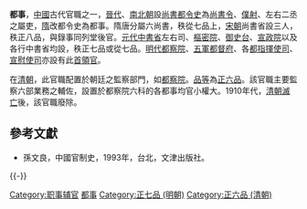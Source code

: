 '''都事'''，[[中國|中國]]古代官職之一，[[晉代|晉代]]、[[南北朝|南北朝]]設[[尚書都令史|尚書都令史]]為[[尚書令|尚書令]]、[[僕射|僕射]]、左右二丞之屬吏，[[隋朝|隋]]改都令史為都事。隋唐分屬六尚書，秩從七品上，[[宋朝|宋朝]]尚書省設三人，秩正八品，與錄事同列堂後官。[[元代|元代]][[中書省|中書省]]左右司、[[樞密院|樞密院]]、[[御史台|御史台]]、[[宣政院|宣政院]]以及各行中書省均設，秩正七品或從七品。[[明代|明代]][[都察院|都察院]]、[[五軍都督府|五軍都督府]]、各[[都指揮使司|都指揮使司]]、[[宣慰使司|宣慰使司]]亦設有此[[首領官|首領官]]。

在[[清朝|清朝]]，此官職配置於朝廷之監察部門，如[[都察院|都察院]]。[[品等|品等]]為[[正六品|正六品]]。該官職主要監察六部業務之輔佐，設置於都察院六科的各都事均官小權大。1910年代，[[清朝滅亡|清朝滅亡]]後，該官職廢除。

== 參考文獻 ==
{{Reflist}}
* 孫文良，中國官制史，1993年，台北，文津出版社。

{{-}}
{{明朝中央官制}}

[[Category:职事辅官|Category:职事辅官]]
[[Category:都事|]]
[[Category:正七品_(明朝)|Category:正七品 (明朝)]]
[[Category:正六品_(清朝)|Category:正六品 (清朝)]]

{{Government-official-hist-stub}}